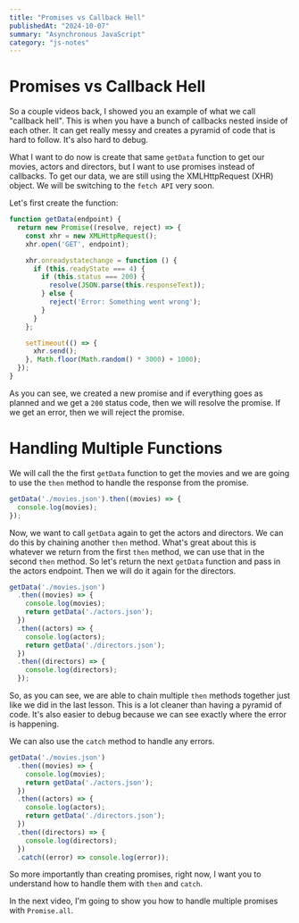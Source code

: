 ```yaml
---
title: "Promises vs Callback Hell"
publishedAt: "2024-10-07"
summary: "Asynchronous JavaScript"
category: "js-notes"
---
```

# Promises vs Callback Hell

So a couple videos back, I showed you an example of what we call "callback hell". This is when you have a bunch of callbacks nested inside of each other. It can get really messy and creates a pyramid of code that is hard to follow. It's also hard to debug.

What I want to do now is create that same `getData` function to get our movies, actors and directors, but I want to use promises instead of callbacks. To get our data, we are still using the XMLHttpRequest (XHR) object. We will be switching to the `fetch API` very soon.

Let's first create the function:

```js
function getData(endpoint) {
  return new Promise((resolve, reject) => {
    const xhr = new XMLHttpRequest();
    xhr.open('GET', endpoint);

    xhr.onreadystatechange = function () {
      if (this.readyState === 4) {
        if (this.status === 200) {
          resolve(JSON.parse(this.responseText));
        } else {
          reject('Error: Something went wrong');
        }
      }
    };

    setTimeout(() => {
      xhr.send();
    }, Math.floor(Math.random() * 3000) + 1000);
  });
}
```

As you can see, we created a new promise and if everything goes as planned and we get a `200` status code, then we will resolve the promise. If we get an error, then we will reject the promise.

# Handling Multiple Functions

We will call the the first `getData` function to get the movies and we are going to use the `then` method to handle the response from the promise.

```js
getData('./movies.json').then((movies) => {
  console.log(movies);
});
```

Now, we want to call `getData` again to get the actors and directors. We can do this by chaining another `then` method. What's great about this is whatever we return from the first `then` method, we can use that in the second `then` method. So let's return the next `getData` function and pass in the actors endpoint. Then we will do it again for the directors.

```js
getData('./movies.json')
  .then((movies) => {
    console.log(movies);
    return getData('./actors.json');
  })
  .then((actors) => {
    console.log(actors);
    return getData('./directors.json');
  })
  .then((directors) => {
    console.log(directors);
  });
```

So, as you can see, we are able to chain multiple `then` methods together just like we did in the last lesson. This is a lot cleaner than having a pyramid of code. It's also easier to debug because we can see exactly where the error is happening.

We can also use the `catch` method to handle any errors.

```js
getData('./movies.json')
  .then((movies) => {
    console.log(movies);
    return getData('./actors.json');
  })
  .then((actors) => {
    console.log(actors);
    return getData('./directors.json');
  })
  .then((directors) => {
    console.log(directors);
  })
  .catch((error) => console.log(error));
```

So more importantly than creating promises, right now, I want you to understand how to handle them with `then` and `catch`.

In the next video, I'm going to show you how to handle multiple promises with `Promise.all`.

